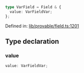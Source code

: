 ```ts
type VarField = Field & {
  value: VarFieldVar;
};
```

Defined in: [lib/provable/field.ts:1201](https://github.com/o1-labs/o1js/blob/df1ff77af12d7cbbed4a6167f02815fad4f0dceb/src/lib/provable/field.ts#L1201)

## Type declaration

### value

```ts
value: VarFieldVar;
```
